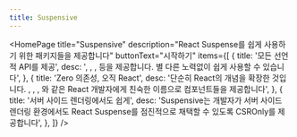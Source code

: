 ```yaml
---
title: Suspensive
---
```



<HomePage
  title="Suspensive"
  description="React Suspense를 쉽게 사용하기 위한 패키지들을 제공합니다"
  buttonText="시작하기"
  items={[
    {
      title: '모든 선언적 API를 제공',
      desc: '<Suspense/>, <ErrorBoundary/>, <ErrorBoundaryGroup/>, <AsyncBoundary/> 등을 제공합니다. 별 다른 노력없이 쉽게 사용할 수 있습니다',
    },
    {
      title: 'Zero 의존성, 오직 React',
      desc: '단순히 React의 개념을 확장한 것입니다. <Suspense/>, <ErrorBoundary/>, <ErrorBoundaryGroup/>, <AsyncBoundary/>와 같은 React 개발자에게 친숙한 이름으로 컴포넌트들을 제공합니다',
    },
    {
      title: '서버 사이드 렌더링에서도 쉽게',
      desc: 'Suspensive는 개발자가 서버 사이드 렌더링 환경에서도 React Suspense를 점진적으로 채택할 수 있도록 CSROnly를 제공합니다',
    },
  ]}
/>
